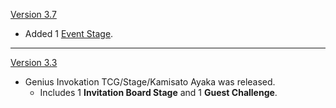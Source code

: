 {{Change History/Header}}
[[Version 3.7]]
* Added 1 [[Genius_Invokation_TCG/Stage/Kamisato_Ayaka/Zero_Hour_Invokation:_Secchu_Tou|Event Stage]].
----
[[Version 3.3]]
* Genius Invokation TCG/Stage/Kamisato Ayaka was released.
** Includes 1 '''Invitation Board Stage''' and 1 '''Guest Challenge'''.